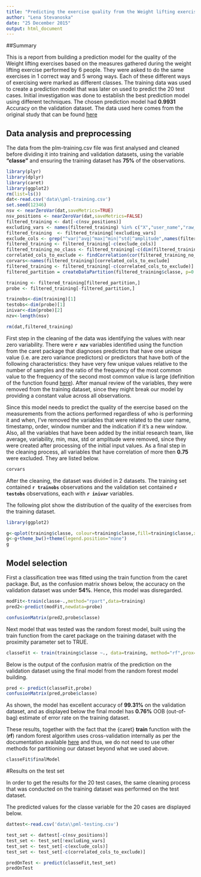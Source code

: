 ```yaml
---
title: "Predicting the exercise quality from the Weight lifting exercise measures"
author: "Lena Stevanoska"
date: "25 December 2015"
output: html_document
---
```


##Summary

This is a report from building a prediction model for the quality of the Weight lifting exercises based on the measures gathered during the weight lifting exercise performed by 6 people. 
They were asked to do the same exercises in 1 correct way and 5 wrong ways. Each of these different ways of exercising were marked as different classes. 
The training data was used to create a prediction model that was later on used to predict the 20 test cases.
Initial investigation was done to establish the best prediction model using different techniques. The chosen prediction model had **0.9931** Accuracy on the validation dataset.
The data used here comes from the original study that can be found [here](http://groupware.les.inf.puc-rio.br/har)


## Data analysis and preprocessing


The data from the plm-training.csv file was first analysed and cleaned before dividing it into training and validation datasets, using the variable **"classe"** and ensuring the training dataset has **75%** of the observations.

```r
library(plyr)
library(dplyr)
library(caret)
library(ggplot2)
rm(list=ls())
dat<-read.csv('data\\pml-training.csv')
set.seed(12346)
nsv <- nearZeroVar(dat,saveMetrics=TRUE)
nsv_positions <- nearZeroVar(dat,saveMetrics=FALSE)
filtered_training <- dat[-c(nsv_positions)]
excluding_vars <- names(filtered_training) %in% c("X","user_name","raw_timestamp_part_1","raw_timestamp_part_2","cvtd_timestamp","new_window","num_window")
filtered_training  <- filtered_training[!excluding_vars]
exclude_cols <- grep("^var|^avg|^max|^min|^std|^amplitude",names(filtered_training))
filtered_training <- filtered_training[-c(exclude_cols)]
filtered_training_no_class <- filtered_training[-c(dim(filtered_training))]
correlated_cols_to_exclude <- findCorrelation(cor(filtered_training_no_class), cutoff= 0.75)
corvars<-names(filtered_training)[correlated_cols_to_exclude]
filtered_training <- filtered_training[-c(correlated_cols_to_exclude)]
filtered_partition = createDataPartition(filtered_training$classe, p=0.75, list=F)

training <- filtered_training[filtered_partition,]
probe <- filtered_training[-filtered_partition,]

trainobs<-dim(training)[1]
testobs<-dim(probe)[1]
inivar<-dim(probe)[2]
nzv<-length(nsv)

rm(dat,filtered_training)

```

First step in the cleaning of the data was identifying the values with near zero variability. There were **`r nzv`** variables identified using the function from the caret package that diagnoses predictors that have one unique value (i.e. are zero variance predictors) or predictors that have both of the following characteristics: they have very few unique values relative to the number of samples and the ratio of the frequency of the most common value to the frequency of the second most common value is large (definition of the function found [here](http://www.inside-r.org/packages/cran/caret/docs/nearZeroVar)). After manual review of the variables, they were removed from the training dataset, since they might break our model by providing a constant value across all observations.

Since this model needs to predict the quality of the exercise based on the measurements from the actions performed regardless of who is performing it and when, I've removed the variables that were related to the user name, timestamp, order, window number and the indication if it's a new window. Also, all the variables that have been added by the initial research team, like average, variability, min, max, std or amplitude were removed, since they were created after processing of the initial input values. As a final step in the cleaning process, all variables that have correlation of more then **0.75** were excluded. They are listed below.

```r
corvars
```

After the cleaning, the dataset was divided in 2 datasets. The training set contained  **`r trainobs`** observations and the validation set contained **`r testobs`** observations, each with **`r inivar`** variables.

The following plot show the distribution of the quality of the exercises from the training dataset.

```r
library(ggplot2)

g<-qplot(training$classe, colour=training$classe,fill=training$classe,xlab = "Exercise quality type")
g<-g+theme_bw()+theme(legend.position="none")
g
```



## Model selection

First a classification tree was fitted using the train function from the caret package. But, as the confusion matrix shows below, the accuracy on the validation dataset was under **54%**. Hence, this model was disregarded.

```r
modFit<-train(classe~.,method="rpart",data=training)
pred2<-predict(modFit,newdata=probe)

confusionMatrix(pred2,probe$classe)

```

Next model that was tested was the random forest model, built using the train function from the caret package on the training dataset with the proximity parameter set to TRUE.

```r
classeFit <- train(training$classe ~., data=training, method="rf",prox=TRUE)

```

Below is the output of the confusion matrix of the prediction on the validation dataset using the final model from the random forest model building. 

```r
pred <- predict(classeFit,probe)
confusionMatrix(pred,probe$classe)

```

As shown, the model has excellent accuracy of **99.31%** on the validation dataset, and as displayed below the final model has **0.76%** OOB (out-of-bag) estimate of error rate on the training dataset. 

These results, together with the fact that the {caret} **train** function with the (**rf**) random forest algorithm uses cross-validation internally as per the documentation available [here](http://topepo.github.io/caret/training.html) and thus, we do not need to use other methods for partitioning our dataset beyond what we used above.

```r
classeFit$finalModel

```



#Results on the test set

In order to get the results for the 20 test cases, the same cleaning process that was conducted on the training dataset was performed on the test dataset.

The predicted values for the classe variable for the 20 cases are displayed below.

```r

dattest<-read.csv('data\\pml-testing.csv')

test_set <- dattest[-c(nsv_positions)]
test_set <- test_set[!excluding_vars]
test_set <- test_set[-c(exclude_cols)]
test_set <- test_set[-c(correlated_cols_to_exclude)]

predOnTest <- predict(classeFit,test_set)
predOnTest
```
